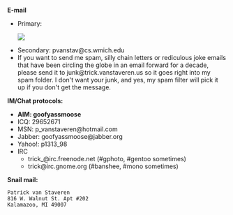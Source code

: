 '''E-mail'''
* Primary: <html><img src="http://www.trick.vanstaveren.us/inc/textimage.php?text=trick@vanstaveren.us&size=10"></html>
* Secondary: pvanstav@cs.wmich.edu
* If you want to send me spam, silly chain letters or rediculous joke emails that have been circling the globe in an email forward for a decade, please send it to junk@trick.vanstaveren.us so it goes right into my spam folder.  I don't want your junk, and yes, my spam filter will pick it up if you don't get the message.

'''IM/Chat protocols:'''
* '''AIM: goofyassmoose'''
* ICQ: 29652671
* MSN: p_vanstaveren@hotmail.com
* Jabber: goofyassmoose@jabber.org
* Yahoo!: p1313_98
* IRC
** trick_@irc.freenode.net (#gphoto, #gentoo sometimes)
** trick@irc.gnome.org (#banshee, #mono sometimes)


'''Snail mail: '''
 Patrick van Staveren
 816 W. Walnut St. Apt #202
 Kalamazoo, MI 49007